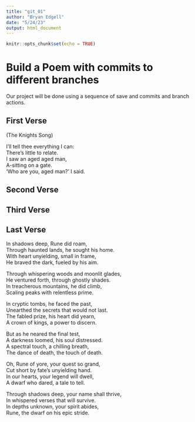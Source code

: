```yaml
---
title: "git_01"
author: "Bryan Edgell"
date: "5/24/23"
output: html_document
---
```


```r
knitr::opts_chunk$set(echo = TRUE)
```
# Build a Poem with commits to different branches
Our project will be done using a sequence of save and commits and branch actions.
<!-- Do not modify or change any text in "!--" bracketed areas such as this --- these are instructions to
you, if you change any of this the git program will notice it and compromise your git merging strategy !-->

## First Verse 
<!--Put the first five lines of a poem by Lewis Carrol in this section!-->
(The Knights Song)  
  
I'll tell thee everything I can:    
There's little to relate.    
I saw an aged aged man,    
A-sitting on a gate.    
'Who are you, aged man?' I said.  
  
## Second Verse
<!--Put the first five lines of a poem by Robert Frost here!-->

## Third Verse
<!--Put the first two verses of The Walrus and the Carpenter here!-->

## Last Verse
<!--Put a short poem you created using chatGPT of 20 to 30 lines,here!-->
In shadows deep, Rune did roam,  
Through haunted lands, he sought his home.  
With heart unyielding, small in frame,  
He braved the dark, fueled by his aim.  

Through whispering woods and moonlit glades,  
He ventured forth, through ghostly shades.  
In treacherous mountains, he did climb,  
Scaling peaks with relentless prime.  

In cryptic tombs, he faced the past,  
Unearthed the secrets that would not last.  
The fabled prize, his heart did yearn,  
A crown of kings, a power to discern.  

But as he neared the final test,  
A darkness loomed, his soul distressed.  
A spectral touch, a chilling breath,  
The dance of death, the touch of death.  

Oh, Rune of yore, your quest so grand,  
Cut short by fate's unyielding hand.  
In our hearts, your legend will dwell,  
A dwarf who dared, a tale to tell.  

Through shadows deep, your name shall thrive,  
In whispered verses that will survive.  
In depths unknown, your spirit abides,  
Rune, the dwarf on his epic stride.  
